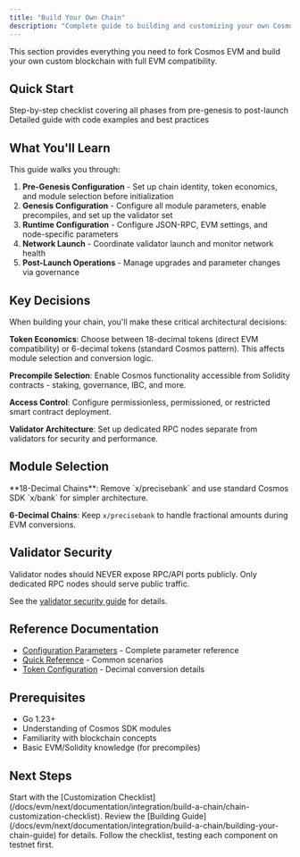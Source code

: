 ```yaml
---
title: "Build Your Own Chain"
description: "Complete guide to building and customizing your own Cosmos EVM blockchain from scratch"
---
```


This section provides everything you need to fork Cosmos EVM and build your own custom blockchain with full EVM compatibility.

## Quick Start

<CardGroup cols={2}>
  <Card
    title="Customization Checklist"
    icon="list-check"
    href="/docs/evm/next/documentation/integration/build-a-chain/chain-customization-checklist"
  >
    Step-by-step checklist covering all phases from pre-genesis to post-launch
  </Card>
  <Card
    title="Complete Guide"
    icon="book"
    href="/docs/evm/next/documentation/integration/build-a-chain/building-your-chain-guide"
  >
    Detailed guide with code examples and best practices
  </Card>
</CardGroup>

## What You'll Learn

This guide walks you through:

1. **Pre-Genesis Configuration** - Set up chain identity, token economics, and module selection before initialization
2. **Genesis Configuration** - Configure all module parameters, enable precompiles, and set up the validator set
3. **Runtime Configuration** - Configure JSON-RPC, EVM settings, and node-specific parameters
4. **Network Launch** - Coordinate validator launch and monitor network health
5. **Post-Launch Operations** - Manage upgrades and parameter changes via governance

## Key Decisions

When building your chain, you'll make these critical architectural decisions:

**Token Economics**: Choose between 18-decimal tokens (direct EVM compatibility) or 6-decimal tokens (standard Cosmos pattern). This affects module selection and conversion logic.

**Precompile Selection**: Enable Cosmos functionality accessible from Solidity contracts - staking, governance, IBC, and more.

**Access Control**: Configure permissionless, permissioned, or restricted smart contract deployment.

**Validator Architecture**: Set up dedicated RPC nodes separate from validators for security and performance.

## Module Selection

<Note>
**18-Decimal Chains**: Remove `x/precisebank` and use standard Cosmos SDK `x/bank` for simpler architecture.

**6-Decimal Chains**: Keep `x/precisebank` to handle fractional amounts during EVM conversions.
</Note>

## Validator Security

<Warning>
Validator nodes should NEVER expose RPC/API ports publicly. Only dedicated RPC nodes should serve public traffic.
</Warning>

See the [validator security guide](/docs/evm/next/documentation/getting-started/node-configuration#validator-nodes) for details.

## Reference Documentation

- [Configuration Parameters](/docs/evm/next/documentation/integration/build-a-chain/configuration-parameters) - Complete parameter reference
- [Quick Reference](/docs/evm/next/documentation/integration/build-a-chain/configuration-quick-reference) - Common scenarios
- [Token Configuration](/docs/evm/next/documentation/integration/build-a-chain/token-configuration-guide) - Decimal conversion details

## Prerequisites

- Go 1.23+
- Understanding of Cosmos SDK modules
- Familiarity with blockchain concepts
- Basic EVM/Solidity knowledge (for precompiles)

## Next Steps

<Steps>
  <Step title="Review Checklist">
    Start with the [Customization Checklist](/docs/evm/next/documentation/integration/build-a-chain/chain-customization-checklist).
  </Step>
  <Step title="Read Full Guide">
    Review the [Building Guide](/docs/evm/next/documentation/integration/build-a-chain/building-your-chain-guide) for details.
  </Step>
  <Step title="Configure & Test">
    Follow the checklist, testing each component on testnet first.
  </Step>
</Steps>
